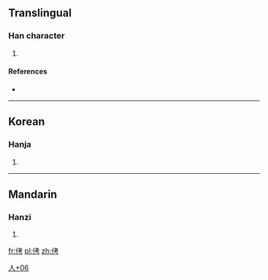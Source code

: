 ==Translingual==

===Han character===
{{Han char|rn=9|rad=人|as=06|sn=8|four=|canj=人十大尸 (OJKS)|ids=⿰[[亻]][[考]]}}

# {{defn|Han|sort=人06}}

====References====
* {{Han ref|kx=0102.291|dj=0218.161|hdz=10144.011|uh=4FA4|ud=20388}}

----

==Korean==

===Hanja===
{{ko-hanja|hangeul=[[고]]|rv=go|mr=ko|y=ko}}

# {{defn|lang=ko|sort=人06}}

----

==Mandarin==

===Hanzi===
{{cmn-hanzi|pin=[[ta]]|wg=t'a}}

# {{defn|lang=cmn|sort=人06}}

[[Category:Korean-only CJKV Characters|人+06]]

[[fr:侤]]
[[pl:侤]]
[[zh:侤]]